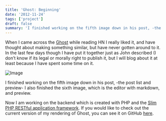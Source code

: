 ```yaml
---
title: 'Ghost: Beginning'
date: '2012-11-24'
tags: ['project']
draft: false
summary: 'I finished working on the fifth image down in his post, -the post list and preview- I also finished the sixth image, which is the editor with markdown, and preview.'
---
```


When I came across the [Ghost](https://web.archive.org/web/20130208070749/http://john.onolan.org/ghost/) while reading HN I really liked it, and have thought about making something similar, but have never gotten around to it. In the last few days though I have put it together just as John described (I don’t know if its legal or morally right to publish it, but I will blog about it at least because I have spent some time on it.

![Image](https://web.archive.org/web/20130208070749im_/http://cdn.travelllll.com/wp-content/uploads/2012/11/5.jpg)

I finished working on the fifth image down in his post, -the post list and preview- I also finished the sixth image, which is the editor with markdown, and preview.

Now I am working on the backend which is created with PHP and the [Slim PHP RESTful application framework](http://slimframework.com/). If you would like to check out the current version of my rendering of Ghost, you can see it on GitHub [here](http://samschooler.github.io/pre_ghost/g-admin/posts.html).
